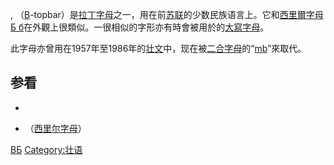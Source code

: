 {{Infobox alphabet|alphabet=拉丁|uuc=0182|ulc=0183}}
'''{{Unicode|Ƃ}}''', '''{{Unicode|ƃ}}'''（[[B|B]]-topbar）是[[拉丁字母|拉丁字母]]之一，用在前[[苏联|苏联]]的少数民族语言上。它和[[西里爾字母|西里爾字母]][[Б|Б б]]在外觀上很類似。一很相似的字形亦有時會被用於{{unicode|[[Ɓ|Ɓ ɓ]]}}的[[大寫字母|大寫字母]]。

此字母亦曾用在1957年至1986年的[[壮文|壮文]]中，现在被[[二合字母|二合字母]]的“[[mb|mb]]”來取代。

== 参看 ==
*{{unicode|[[Ƌ|Ƌ ƌ]]}}
*{{unicode|[[Б|Б б]]}}（[[西里尔字母|西里尔字母]]）

{{Latin alphabet}}

[[Category:不常见拉丁字母|BƂ]]
[[Category:壮语|Category:壮语]]